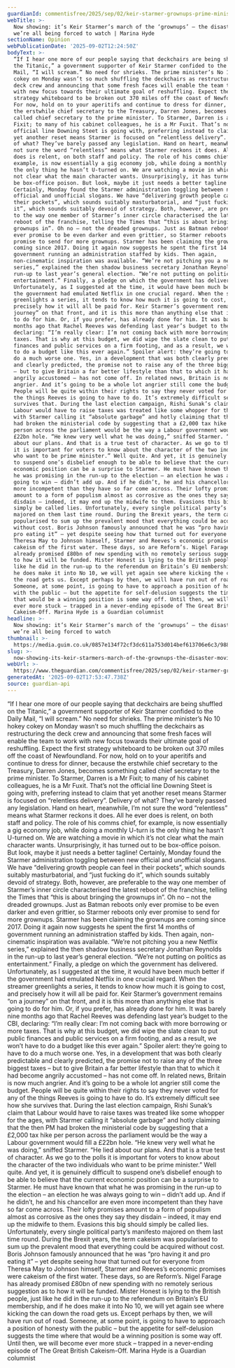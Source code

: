 ```yaml
---
guardianId: commentisfree/2025/sep/02/keir-starmer-grownups-prime-minister-darren-jones
webTitle: >-
  Now showing: it’s Keir Starmer’s march of the ‘grownups’ – the disaster movie
  we’re all being forced to watch | Marina Hyde
sectionName: Opinion
webPublicationDate: '2025-09-02T12:24:50Z'
bodyText: >-
  “If I hear one more of our people saying that deckchairs are being shuffled on
  the Titanic,” a government supporter of Keir Starmer confided to the Daily
  Mail, “I will scream.” No need for shrieks. The prime minister’s No 10 hokey
  cokey on Monday wasn’t so much shuffling the deckchairs as restructuring the
  deck crew and announcing that some fresh faces will enable the team to work
  with new focus towards their ultimate goal of reshuffling. Expect the first
  strategy whiteboard to be broken out 370 miles off the coast of Newfoundland.
  For now, hold on to your aperitifs and continue to dress for dinner, because
  the erstwhile chief secretary to the Treasury, Darren Jones, becomes something
  called chief secretary to the prime minister. To Starmer, Darren is a Mr
  Fixit; to many of his cabinet colleagues, he is a Mr Fuxit. That’s not the
  official line Downing Steet is going with, preferring instead to claim that
  yet another reset means Starmer is focused on “relentless delivery”. Delivery
  of what? They’ve barely passed any legislation. Hand on heart, meanwhile, I’m
  not sure the word “relentless” means what Starmer reckons it does. All he ever
  does is relent, on both staff and policy. The role of his comms chief, for
  example, is now essentially a gig economy job, while doing a monthly U-turn is
  the only thing he hasn’t U-turned on. We are watching a movie in which it’s
  not clear what the main character wants. Unsurprisingly, it has turned out to
  be box-office poison. But look, maybe it just needs a better tagline!
  Certainly, Monday found the Starmer administration toggling between new
  official and unofficial slogans. We have “delivering growth people can feel in
  their pockets”, which sounds suitably masturbatorial, and “just fucking do
  it”, which sounds suitably devoid of strategy. Both, however, are preferable
  to the way one member of Starmer’s inner circle characterised the latest
  reboot of the franchise, telling the Times that “this is about bringing the
  grownups in”. Oh no – not the dreaded grownups. Just as Batman reboots only
  ever promise to be even darker and even grittier, so Starmer reboots only ever
  promise to send for more grownups. Starmer has been claiming the grownups are
  coming since 2017. Doing it again now suggests he spent the first 14 months of
  government running an administration staffed by kids. Then again,
  non-cinematic inspiration was available. “We’re not pitching you a new Netflix
  series,” explained the then shadow business secretary Jonathan Reynolds in the
  run-up to last year’s general election. “We’re not putting on politics as
  entertainment.” Finally, a pledge on which the government has delivered.
  Unfortunately, as I suggested at the time, it would have been much better if
  the government had emulated Netflix in one crucial regard. When the streamer
  greenlights a series, it tends to know how much it is going to cost, and
  precisely how it will all be paid for. Keir Starmer’s government remains “on a
  journey” on that front, and it is this more than anything else that is going
  to do for him. Or, if you prefer, has already done for him. It was barely nine
  months ago that Rachel Reeves was defending last year’s budget to the CBI,
  declaring: “I’m really clear: I’m not coming back with more borrowing or more
  taxes. That is why at this budget, we did wipe the slate clean to put public
  finances and public services on a firm footing, and as a result, we won’t have
  to do a budget like this ever again.” Spoiler alert: they’re going to have to
  do a much worse one. Yes, in a development that was both clearly predictable
  and clearly predicted, the promise not to raise any of the three biggest taxes
  – but to give Britain a far better lifestyle than that to which it had become
  angrily accustomed – has not come off. In related news, Britain is now much
  angrier. And it’s going to be a whole lot angrier still come the budget.
  People will be quite within their rights to say they never voted for any of
  the things Reeves is going to have to do. It’s extremely difficult see how she
  survives that. During the last election campaign, Rishi Sunak’s claim that
  Labour would have to raise taxes was treated like some whopper for the ages,
  with Starmer calling it “absolute garbage” and hotly claiming that the then PM
  had broken the ministerial code by suggesting that a £2,000 tax hike per
  person across the parliament would be the way a Labour government would fill a
  £22bn hole. “He knew very well what he was doing,” sniffed Starmer. “He lied
  about our plans. And that is a true test of character. As we go to the polls
  it is important for voters to know about the character of the two individuals
  who want to be prime minister.” Well quite. And yet, it is genuinely difficult
  to suspend one’s disbelief enough to be able to believe that the current
  economic position can be a surprise to Starmer. He must have known that what
  he was promising in the run-up to the election – an election he was always
  going to win – didn’t add up. And if he didn’t, he and his chancellor are even
  more incompetent than they have so far come across. Their lofty promises
  amount to a form of populism almost as corrosive as the ones they say they
  disdain – indeed, it may end up the midwife to them. Evasions this big should
  simply be called lies. Unfortunately, every single political party’s manifesto
  majored on them last time round. During the Brexit years, the term cakeism was
  popularised to sum up the prevalent mood that everything could be acquired
  without cost. Boris Johnson famously announced that he was “pro having it and
  pro eating it” – yet despite seeing how that turned out for everyone from
  Theresa May to Johnson himself, Starmer and Reeves’s economic promises were
  cakeism of the first water. These days, so are Reform’s. Nigel Farage has
  already promised £80bn of new spending with no remotely serious suggestion as
  to how it will be funded. Mister Honest is lying to the British people, just
  like he did in the run-up to the referendum on Britain’s EU membership, and if
  he does make it into No 10, we will yet again see where kicking the can down
  the road gets us. Except perhaps by then, we will have run out of road.
  Someone, at some point, is going to have to approach a position of honesty
  with the public – but the appetite for self-delusion suggests the time where
  that would be a winning position is some way off. Until then, we will become
  ever more stuck – trapped in a never-ending episode of The Great British
  Cakeism-Off. Marina Hyde is a Guardian columnist
headline: >-
  Now showing: it’s Keir Starmer’s march of the ‘grownups’ – the disaster movie
  we’re all being forced to watch
thumbnail: >-
  https://media.guim.co.uk/0857e134f72cf3dc611a753d014bef613706e6c3/988_176_3858_3087/500.jpg
slug: >-
  now-showing-its-keir-starmers-march-of-the-grownups-the-disaster-movie-were-all-being-forced-to-watch-or-marina-hyde
webUrl: >-
  https://www.theguardian.com/commentisfree/2025/sep/02/keir-starmer-grownups-prime-minister-darren-jones
generatedAt: '2025-09-02T17:53:47.738Z'
source: guardian-api
---
```

“If I hear one more of our people saying that deckchairs are being shuffled on the Titanic,” a government supporter of Keir Starmer confided to the Daily Mail, “I will scream.” No need for shrieks. The prime minister’s No 10 hokey cokey on Monday wasn’t so much shuffling the deckchairs as restructuring the deck crew and announcing that some fresh faces will enable the team to work with new focus towards their ultimate goal of reshuffling. Expect the first strategy whiteboard to be broken out 370 miles off the coast of Newfoundland. For now, hold on to your aperitifs and continue to dress for dinner, because the erstwhile chief secretary to the Treasury, Darren Jones, becomes something called chief secretary to the prime minister. To Starmer, Darren is a Mr Fixit; to many of his cabinet colleagues, he is a Mr Fuxit. That’s not the official line Downing Steet is going with, preferring instead to claim that yet another reset means Starmer is focused on “relentless delivery”. Delivery of what? They’ve barely passed any legislation. Hand on heart, meanwhile, I’m not sure the word “relentless” means what Starmer reckons it does. All he ever does is relent, on both staff and policy. The role of his comms chief, for example, is now essentially a gig economy job, while doing a monthly U-turn is the only thing he hasn’t U-turned on. We are watching a movie in which it’s not clear what the main character wants. Unsurprisingly, it has turned out to be box-office poison. But look, maybe it just needs a better tagline! Certainly, Monday found the Starmer administration toggling between new official and unofficial slogans. We have “delivering growth people can feel in their pockets”, which sounds suitably masturbatorial, and “just fucking do it”, which sounds suitably devoid of strategy. Both, however, are preferable to the way one member of Starmer’s inner circle characterised the latest reboot of the franchise, telling the Times that “this is about bringing the grownups in”. Oh no – not the dreaded grownups. Just as Batman reboots only ever promise to be even darker and even grittier, so Starmer reboots only ever promise to send for more grownups. Starmer has been claiming the grownups are coming since 2017. Doing it again now suggests he spent the first 14 months of government running an administration staffed by kids. Then again, non-cinematic inspiration was available. “We’re not pitching you a new Netflix series,” explained the then shadow business secretary Jonathan Reynolds in the run-up to last year’s general election. “We’re not putting on politics as entertainment.” Finally, a pledge on which the government has delivered. Unfortunately, as I suggested at the time, it would have been much better if the government had emulated Netflix in one crucial regard. When the streamer greenlights a series, it tends to know how much it is going to cost, and precisely how it will all be paid for. Keir Starmer’s government remains “on a journey” on that front, and it is this more than anything else that is going to do for him. Or, if you prefer, has already done for him. It was barely nine months ago that Rachel Reeves was defending last year’s budget to the CBI, declaring: “I’m really clear: I’m not coming back with more borrowing or more taxes. That is why at this budget, we did wipe the slate clean to put public finances and public services on a firm footing, and as a result, we won’t have to do a budget like this ever again.” Spoiler alert: they’re going to have to do a much worse one. Yes, in a development that was both clearly predictable and clearly predicted, the promise not to raise any of the three biggest taxes – but to give Britain a far better lifestyle than that to which it had become angrily accustomed – has not come off. In related news, Britain is now much angrier. And it’s going to be a whole lot angrier still come the budget. People will be quite within their rights to say they never voted for any of the things Reeves is going to have to do. It’s extremely difficult see how she survives that. During the last election campaign, Rishi Sunak’s claim that Labour would have to raise taxes was treated like some whopper for the ages, with Starmer calling it “absolute garbage” and hotly claiming that the then PM had broken the ministerial code by suggesting that a £2,000 tax hike per person across the parliament would be the way a Labour government would fill a £22bn hole. “He knew very well what he was doing,” sniffed Starmer. “He lied about our plans. And that is a true test of character. As we go to the polls it is important for voters to know about the character of the two individuals who want to be prime minister.” Well quite. And yet, it is genuinely difficult to suspend one’s disbelief enough to be able to believe that the current economic position can be a surprise to Starmer. He must have known that what he was promising in the run-up to the election – an election he was always going to win – didn’t add up. And if he didn’t, he and his chancellor are even more incompetent than they have so far come across. Their lofty promises amount to a form of populism almost as corrosive as the ones they say they disdain – indeed, it may end up the midwife to them. Evasions this big should simply be called lies. Unfortunately, every single political party’s manifesto majored on them last time round. During the Brexit years, the term cakeism was popularised to sum up the prevalent mood that everything could be acquired without cost. Boris Johnson famously announced that he was “pro having it and pro eating it” – yet despite seeing how that turned out for everyone from Theresa May to Johnson himself, Starmer and Reeves’s economic promises were cakeism of the first water. These days, so are Reform’s. Nigel Farage has already promised £80bn of new spending with no remotely serious suggestion as to how it will be funded. Mister Honest is lying to the British people, just like he did in the run-up to the referendum on Britain’s EU membership, and if he does make it into No 10, we will yet again see where kicking the can down the road gets us. Except perhaps by then, we will have run out of road. Someone, at some point, is going to have to approach a position of honesty with the public – but the appetite for self-delusion suggests the time where that would be a winning position is some way off. Until then, we will become ever more stuck – trapped in a never-ending episode of The Great British Cakeism-Off. Marina Hyde is a Guardian columnist
